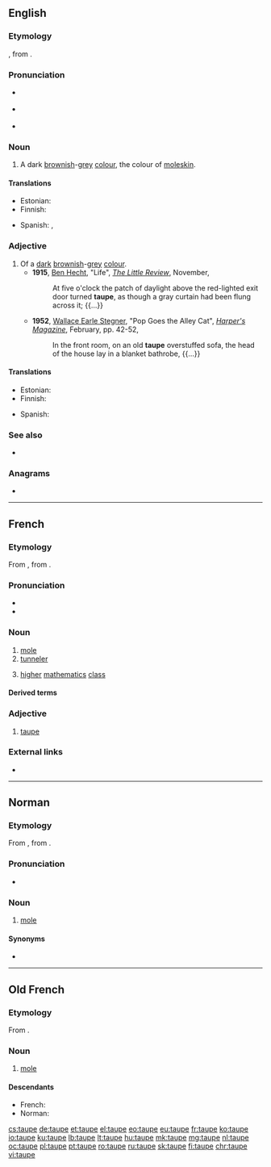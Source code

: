 ==English==
{{was wotd|2008|September|25}}

===Etymology===
{{borrowing|en|fr|taupe}}, from {{etyl|la|en}} {{m|la|talpa||[[mole]]}}.

===Pronunciation===
* {{a|UK}} {{IPA|/təʊp/|lang=en}}
* {{a|US}} {{IPA|/toʊp/|lang=en}}
* {{audio|en-us-taupe.ogg|Audio (US)|lang=en}}

===Noun===
{{en-noun|~}}

# A dark [[brown]]ish-[[grey]] [[color|colour]], the colour of [[moleskin]].
#: {{color panel|2=483C32}}

====Translations====
{{trans-top|a dark brownish-gray colour}}
* Estonian: {{t|et|pruunikashall}}
* Finnish: {{t|fi|ruskeanharmaa}}
{{trans-mid}}
* Spanish: {{t+|es|talpa}}, {{t+|es|pardo|m}}
{{trans-bottom}}

===Adjective===
{{en-adj}}

# Of a [[dark]] [[brownish]]-[[grey]] [[colour]].
#* '''1915''', [[w:Ben Hecht|Ben Hecht]], "Life", ''[[w:The Little Review|The Little Review]]'', November,
#*: At five o'clock the patch of daylight above the red-lighted exit door turned '''taupe''', as though a gray curtain had been flung across it; {{...}}
#* '''1952''', [[w:Wallace Earle Stegner|Wallace Earle Stegner]], "Pop Goes the Alley Cat", ''[[w:Harper's Magazine|Harper's Magazine]]'', February, pp. 42-52,
#*: In the front room, on an old '''taupe''' overstuffed sofa, the head of the house lay in a blanket bathrobe, {{...}}

====Translations====
{{trans-top|of a dark brownish-gray colour}}
* Estonian: {{t|et|pruunikashall}}
* Finnish: {{t|fi|ruskeanharmaa}}
{{trans-mid}}
* Spanish: {{t+|es|pardo|m}}
{{trans-bottom}}

===See also===
* {{l|en|Appendix:Colors}}

===Anagrams===
* {{l|en|eat up}}

{{catlangcode|en|Browns}}

----

==French==

===Etymology===
From {{etyl|fro|fr}} {{m|fro|taupe}}, from {{etyl|la|fr}} {{m|la|talpa}}.

===Pronunciation===
* {{IPA|/top/|lang=fr}}
* {{audio|Fr-taupe-ca-Montréal.ogg|audio (CA)|lang=fr}}

===Noun===
{{fr-noun|f}}

# [[mole]] {{gloss|burrowing mammal, undercover agent}}
# [[tunneler]]
# {{lb|fr|education}} [[higher]] [[mathematics]] [[class]]

====Derived terms====
{{der3|taupe-grillon|taupicide|taupier|taupière|taupinière|lang=fr}}

===Adjective===
{{fr-adj}}

# [[#English|taupe]]

===External links===
* {{R:TLFi}}

----

==Norman==

===Etymology===
From {{inh|nrf|fro|taupe}}, from {{inh|nrf|la|talpa}}.

===Pronunciation===
* {{audio|Jer-taupe.ogg|Audio (Jersey)|lang=nrf}}

===Noun===
{{nrf-noun|f}}

# {{lb|nrf|Jersey}} [[mole]] {{gloss|mammal}}

====Synonyms====
* {{l|nrf|taupîn}}

{{catlangcode|nrf|Soricomorphs}}

----

==Old French==

===Etymology===
From {{etyl|la|fro}} {{m|la|talpa}}.

===Noun===
{{fro-noun|f}}

# [[mole]] {{gloss|mammal}}

====Descendants====
* French: {{l|fr|taupe}}
* Norman: {{l|nrf|taupe}} {{qualifier|Jersey}}

{{catlangcode|fro|Animals}}

[[cs:taupe]]
[[de:taupe]]
[[et:taupe]]
[[el:taupe]]
[[eo:taupe]]
[[eu:taupe]]
[[fr:taupe]]
[[ko:taupe]]
[[io:taupe]]
[[ku:taupe]]
[[lb:taupe]]
[[lt:taupe]]
[[hu:taupe]]
[[mk:taupe]]
[[mg:taupe]]
[[nl:taupe]]
[[oc:taupe]]
[[pl:taupe]]
[[pt:taupe]]
[[ro:taupe]]
[[ru:taupe]]
[[sk:taupe]]
[[fi:taupe]]
[[chr:taupe]]
[[vi:taupe]]